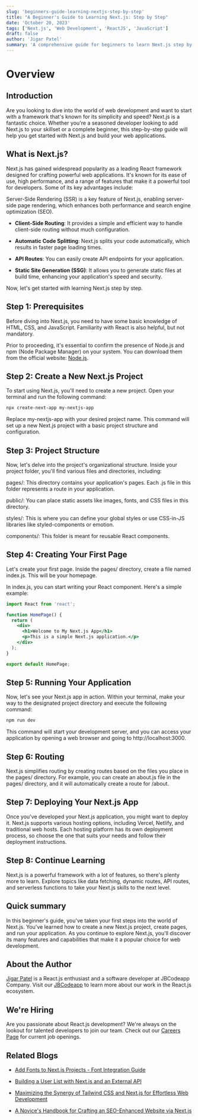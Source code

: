 ```yaml
---
slug: 'beginners-guide-learning-nextjs-step-by-step'
title: "A Beginner's Guide to Learning Next.js: Step by Step"
date: 'October 20, 2023'
tags: ['Next.js', 'Web Development', 'ReactJS', 'JavaScript']
draft: false
author: 'Jigar Patel'
summary: 'A comprehensive guide for beginners to learn Next.js step by step.'
---
```


# Overview

<TOCInline
  toc={props.toc}
  exclude="Overview"
  toHeading={2}
  defaultimage="beginners-guide-learning-nextjs-step-by-step"
/>

## Introduction

Are you looking to dive into the world of web development and want to start with a framework that's known for its simplicity and speed? Next.js is a fantastic choice. Whether you're a seasoned developer looking to add Next.js to your skillset or a complete beginner, this step-by-step guide will help you get started with Next.js and build your web applications.

## What is Next.js?

Next.js has gained widespread popularity as a leading React framework designed for crafting powerful web applications. It's known for its ease of use, high performance, and a range of features that make it a powerful tool for developers. Some of its key advantages include:

Server-Side Rendering (SSR) is a key feature of Next.js, enabling server-side page rendering, which enhances both performance and search engine optimization (SEO).

- **Client-Side Routing**: It provides a simple and efficient way to handle client-side routing without much configuration.

- **Automatic Code Splitting**: Next.js splits your code automatically, which results in faster page loading times.

- **API Routes**: You can easily create API endpoints for your application.

- **Static Site Generation (SSG)**: It allows you to generate static files at build time, enhancing your application's speed and security.

Now, let's get started with learning Next.js step by step.

## Step 1: Prerequisites

Before diving into Next.js, you need to have some basic knowledge of HTML, CSS, and JavaScript. Familiarity with React is also helpful, but not mandatory.

Prior to proceeding, it's essential to confirm the presence of Node.js and npm (Node Package Manager) on your system. You can download them from the official website: [Node.js](https://nodejs.org/).

## Step 2: Create a New Next.js Project

To start using Next.js, you'll need to create a new project. Open your terminal and run the following command:

```bash
npx create-next-app my-nextjs-app
```

Replace my-nextjs-app with your desired project name. This command will set up a new Next.js project with a basic project structure and configuration.

## Step 3: Project Structure

Now, let's delve into the project's organizational structure. Inside your project folder, you'll find various files and directories, including:

pages/: This directory contains your application's pages. Each .js file in this folder represents a route in your application.

public/: You can place static assets like images, fonts, and CSS files in this directory.

styles/: This is where you can define your global styles or use CSS-in-JS libraries like styled-components or emotion.

components/: This folder is meant for reusable React components.

## Step 4: Creating Your First Page

Let's create your first page. Inside the pages/ directory, create a file named index.js. This will be your homepage.

In index.js, you can start writing your React component. Here's a simple example:

```jsx
import React from 'react';

function HomePage() {
  return (
    <div>
      <h1>Welcome to My Next.js App</h1>
      <p>This is a simple Next.js application.</p>
    </div>
  );
}

export default HomePage;
```

## Step 5: Running Your Application

Now, let's see your Next.js app in action. Within your terminal, make your way to the designated project directory and execute the following command:

```bash
npm run dev
```

This command will start your development server, and you can access your application by opening a web browser and going to http://localhost:3000.

## Step 6: Routing

Next.js simplifies routing by creating routes based on the files you place in the pages/ directory. For example, you can create an about.js file in the pages/ directory, and it will automatically create a route for /about.

## Step 7: Deploying Your Next.js App

Once you've developed your Next.js application, you might want to deploy it. Next.js supports various hosting options, including Vercel, Netlify, and traditional web hosts. Each hosting platform has its own deployment process, so choose the one that suits your needs and follow their deployment instructions.

## Step 8: Continue Learning

Next.js is a powerful framework with a lot of features, so there's plenty more to learn. Explore topics like data fetching, dynamic routes, API routes, and serverless functions to take your Next.js skills to the next level.

## Quick summary

In this beginner's guide, you've taken your first steps into the world of Next.js. You've learned how to create a new Next.js project, create pages, and run your application. As you continue to explore Next.js, you'll discover its many features and capabilities that make it a popular choice for web development.

## About the Author

[Jigar Patel](https://expertlaravel.com) is a React.js enthusiast and a software developer at JBCodeapp Company. Visit our [JBCodeapp](https://jbcodeapp.com) to learn more about our work in the React.js ecosystem.

## We're Hiring

Are you passionate about React.js development? We're always on the lookout for talented developers to join our team. Check out our [Careers Page](https://jbcodeapp.com/career) for current job openings.

## Related Blogs

- [Add Fonts to Next.js Projects - Font Integration Guide](add-fonts-in-to-nextjs-projects)

- [Building a User List with Next.js and an External API](building-user-list-nextjs-external-api)

- [Maximizing the Synergy of Tailwind CSS and Next.js for Effortless Web Development](maximizing-synergy-tailwind-css-next-js-web-development)

- [A Novice's Handbook for Crafting an SEO-Enhanced Website via Next.js](a-novices-guide-to-seo-enhanced-websites-with-nextjs)
